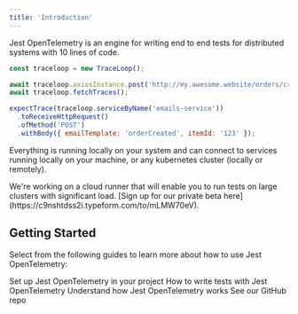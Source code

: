```yaml
---
title: 'Introduction'
---
```


Jest OpenTelemetry is an engine for writing end to end tests for distributed systems with 10 lines of code.

```js
const traceloop = new TraceLoop();

await traceloop.axiosInstance.post('http://my.awesome.website/orders/create');
await traceloop.fetchTraces();

expectTrace(traceloop.serviceByName('emails-service'))
  .toReceiveHttpRequest()
  .ofMethod('POST')
  .withBody({ emailTemplate: 'orderCreated', itemId: '123' });
```

Everything is running locally on your system and can connect to services running locally on your machine,
or any kubernetes cluster (locally or remotely).

<Tip>
  We're working on a cloud runner that will enable you to run tests on large
  clusters with significant load. [Sign up for our private beta
  here](https://c9nshtdss2i.typeform.com/to/mLMW70eV).
</Tip>

## Getting Started

Select from the following guides to learn more about how to use Jest OpenTelemetry:

<CardGroup>
  <Card
    title="Getting Started"
    icon="bars-staggered"
    href="/jest-otel/getting-started"
  >
    Set up Jest OpenTelemetry in your project
  </Card>
  <Card title="Syntax" icon="code" href="/jest-otel/syntax/overview">
    How to write tests with Jest OpenTelemetry
  </Card>
  <Card
    title="Architecture"
    icon="diagram-project"
    href="/jest-otel/architecture"
  >
    Understand how Jest OpenTelemetry works
  </Card>
  <Card
    title="Open Source"
    icon="github"
    href="https://github.com/traceloop/jest-opentelemetry"
  >
    See our GitHub repo
  </Card>
</CardGroup>
